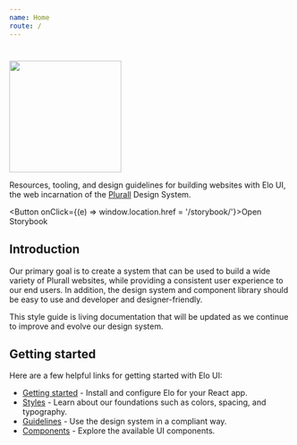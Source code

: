 ```yaml
---
name: Home
route: /
---
```



#
<img src="https://s3-sa-east-1.amazonaws.com/plurall-assets/static/elo/ELO.png" width="200" />

Resources, tooling, and design guidelines for building websites with Elo UI, the web incarnation of the [Plurall](https://plurall.net) Design System.

<Button onClick={(e) => window.location.href = '/storybook/'}>Open Storybook</Button>

## Introduction
Our primary goal is to create a system that can be used to build a wide variety of Plurall websites, while providing a consistent user experience to our end users. In addition, the design system and component library should be easy to use and developer and designer-friendly.

This style guide is living documentation that will be updated as we continue to improve and evolve our design system.

## Getting started

Here are a few helpful links for getting started with Elo UI:
- [Getting started](/getting-started/developers) - Install and configure Elo for your React app.
- [Styles](/styles/colors) - Learn about our foundations such as colors, spacing, and typography.
- [Guidelines](/guidelines) - Use the design system in a compliant way.
- [Components](/components) - Explore the available UI components.
